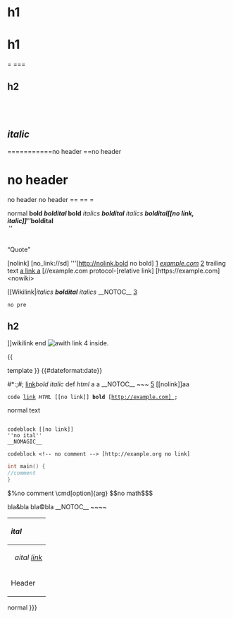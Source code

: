 = h1=
=h1==
===
==h2==
==&nbsp;==
=={{template}}==
==''italic''==
===========no header
==no header
=no header=no header
no header ==
==
=

normal '''bold ''boldital'' bold'''
''italics '''boldital''' italics''
'''''boldital'''''
''<nowiki>[[no link, italic]]</nowiki>{{template}}''
'''''boldital<!--comment--><br /> &nbsp;'''''

<br /><q>Quote</q><!--comment-->

[nolink]
[no_link://sd]
'''[http://nolink.bold
no bold]
[mailto:bla@bla.de]
[https://example.com  <!--comment-->''example.com'']
[HTTPS://EXAMPLE.COM] trailing text
[http://example.com a [[link]] a]
[//example.com protocol-[relative link]
<nowiki>[https://example.com]<nowiki></nowiki></nowiki>

[[Wikilink|''italics '''boldital''' italics''
__NOTOC__
[http://noextlink-in-wikilink.com]
 no pre
==h2==
]]wikilink end
[[File:image.svg|thumb|<!--description--> <i>a</i>'''with''' [[link]] [http://link.org] inside.]]

{{template <!-- skdjfh -->
 |parameter|key = [[link|value]]&nbsp;[https://example.com text] <nowiki><!-- --></nowiki>a=''ital''
'''bold''' '''''bolditalic'''''|{{recursive|p|k=v<br />}}}}
{{not
a template}}
{{
	 
template
}}
{{msg:xyz}} {{raw:xyz}} {{msgnw:xyz}} {{subst:xyz}} {{safesubst:xyz}} {{:xyz}}
{{#dateformat:date}}
{{NAMESPACE}}

#*:;#; [[link]]''bold italic'' def <i>html</i> a&nbsp;a __NOTOC__ ~~~ <!--com--> [http://example.org] <nowiki>[[nolink]]</nowiki>a{{nbsp}}a

 code [[link]] <i>HTML</i> <nowiki>[[no link]]</nowiki> '''bold''' [http://example.com]&nbsp;
normal text
    <nowiki>
codeblock [[no link]]
''no ital''
__NOMAGIC__
</nowiki>
 <pre style="sdf">
codeblock <!-- no comment --> [http://example.org no link]
</pre>
<syntaxhighlight style="" lang='c'style="">
int main() {
//comment
}
</syntaxhighlight>
<math display="\nocmd">%no comment
\cmd[option]{arg}
$$no math$$</math>

bla&amp;bla&#9;bla&#x00A9;bla
__NOTOC__ ~~~~

  	{|
 ! style="text-align:left;"| ''ital''
|-
|&nbsp;<!-- comment --><i>a</i>''ital [[link]]''
  |[[link]]<nowiki>''no ital''</nowiki>
|[[File:image.svg|thumb|<!--description--> <i>a</i>'''with''' [[link]] [http://example.org] inside.]]
|-
!Header
|
|[[http://example.org]]
  |}
normal
{{{1| {{{2|&nbsp;}}} }}}
